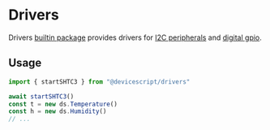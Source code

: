 # Drivers

Drivers [builtin package](/developer/packages) provides drivers for [I2C peripherals](./i2c)
and [digital gpio](./digital-io).

## Usage

```ts
import { startSHTC3 } from "@devicescript/drivers"

await startSHTC3()
const t = new ds.Temperature()
const h = new ds.Humidity()
// ...
```
